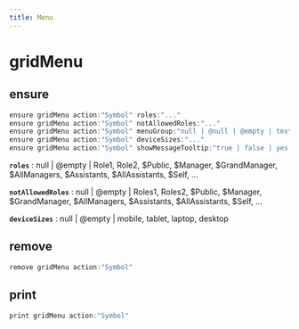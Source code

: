 ```yaml
---
title: Menu
---
```


# gridMenu

## ensure

```js filename="Terminal" copy
ensure gridMenu action:"Symbol" roles:"..."
ensure gridMenu action:"Symbol" notAllowedRoles:"..."
ensure gridMenu action:"Symbol" menuGroup:"null | @null | @empty | text"
ensure gridMenu action:"Symbol" deviceSizes:"..."
ensure gridMenu action:"Symbol" showMessageTooltip:"true | false | yes | no"
```

**`roles`**
 : null | @empty | Role1, Role2, $Public, $Manager, $GrandManager, $AllManagers, $Assistants, $AllAssistants, $Self, ...

**`notAllowedRoles`**
 : null | @empty | Roles1, Roles2, $Public, $Manager, $GrandManager, $AllManagers, $Assistants, $AllAssistants, $Self, ...

**`deviceSizes`**
 : null | @empty | mobile, tablet, laptop, desktop


## remove

```js filename="Terminal" copy
remove gridMenu action:"Symbol"
```


## print

```js filename="Terminal" copy
print gridMenu action:"Symbol"
```



